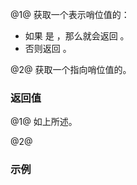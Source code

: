 {{cpp/ranges/iota_view/title|end}}
{{cpp/ranges/iota_view/navbar}}
{{dcl begin}}
{{dcl|num=1|since=c++20|
constexpr auto end() const;
}}
{{dcl|num=2|since=c++20|
constexpr /*iterator*/ end() const requires std::same_as&lt;W, Bound&gt;;
}}
{{dcl end}}

@1@ 获取一个表示哨位值的{{rlp|iterator|哨位}}：
* 如果 {{tt|Bound}} 是 {{lc|std::unreachable_sentinel_t}}，那么就会返回 {{c|std::unreachable_sentinel}}。
* 否则返回 {{box|{{rlpi|sentinel}}{{sep}}{{c/core|{}}{{rlpsi|/#bound_}}{{sep}}{{c/core|}&lt;!----&gt;}}}}。

@2@ 获取一个指向哨位值的{{rlp|iterator|迭代器}}。

===返回值===
@1@ 如上所述。

@2@ {{box|{{rlpi|iterator}}{{sep}}{{c/core|{}}{{rlpsi|/#bound_}}{{sep}}{{c/core|}&lt;!----&gt;}}}}

===示例===
{{example
|code=
#include &lt;iostream&gt;
#include &lt;ranges&gt;

int main()
{
    auto iota{std::views::iota(2, 6)};
    auto end{iota.end()};
    for (auto iter{iota.begin()}; iter != end; ++iter)
        std::cout &lt;&lt; *iter &lt;&lt; ' ';
    std::cout &lt;&lt; '\n';
}
|output=
2 3 4 5
}}

{{langlinks|de|en|es|ja|ru}}